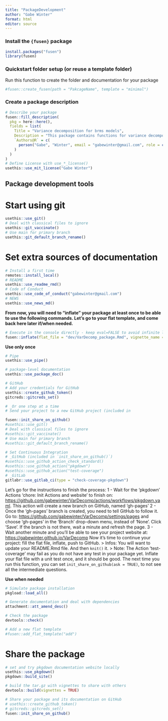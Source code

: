 ```yaml
---
title: "PackageDevelopment"
author: "Gabe Winter"
format: html
editor: source
---
```


### Install the `{fusen}` package

```r
install.packages("fusen")
library(fusen)
```

### Quickstart folder setup (or reuse a template folder)

Run this function to create the folder and documentation for your package

```r
#fusen::create_fusen(path = "PakcageName", template = "minimal")
```

### Create a package description

```r
# Describe your package
fusen::fill_description(
  pkg = here::here(),
  fields = list(
    Title = "Variance decomposition for brms models",
    Description = "This package contains functions for variance decomposition of brms models, as well as functions for model fit checks, model comparisons and visualizations.",
    `Authors@R` = c(
      person("Gabe", "Winter", email = "gabewinter@gmail.com", role = c("aut", "cre"), comment = c(ORCID = "0000-0001-5984-9410"))
    )
  )
)
# Define License with use_*_license()
usethis::use_mit_license("Gabe Winter")
```
## Package development tools

# Start using git

```r
usethis::use_git()
# Deal with classical files to ignore
usethis::git_vaccinate()
# Use main for primary branch
usethis::git_default_branch_rename()
```

# Set extra sources of documentation

```r
# Install a first time
remotes::install_local()
# README
usethis::use_readme_rmd()
# Code of Conduct
usethis::use_code_of_conduct("gabewinter@gmail.com")
# NEWS
usethis::use_news_md()
```


**From now, you will need to "inflate" your package at least once to be able to use the following commands. Let's go to your flat template, and come back here later if/when needed.**



```r
# Execute in the console directly - keep eval=FALSE to avoid infinite loop
fusen::inflate(flat_file = "dev/VarDecomp_package.Rmd", vignette_name = "Vignette")
```


**Use only once**
```r
# Pipe
usethis::use_pipe()

# package-level documentation
usethis::use_package_doc()

# GitHub
# Add your credentials for GitHub
usethis::create_github_token()
gitcreds::gitcreds_set()

# _Or one step at a time
# Send your project to a new GitHub project (included in

fusen::init_share_on_github()
#usethis::use_git()
# Deal with classical files to ignore
#usethis::git_vaccinate()
# Use main for primary branch
#usethis::git_default_branch_rename()

# Set Continuous Integration
# _GitHub (included in `init_share_on_github()`)
#usethis::use_github_action_check_standard()
#usethis::use_github_action("pkgdown")
#usethis::use_github_action("test-coverage")
# _GitLab
gitlabr::use_gitlab_ci(type = "check-coverage-pkgdown")
```

Let's go for the instructions to finish the process:
1 - Wait for the 'pkgdown' Actions 'chore: Init Actions and
website' to finish on:
<https://github.com/gabewinter/VarDecomp/actions/workflows/pkgdown.yaml>.
This action will create a new branch on GitHub, named 'gh-pages'
2 - Once the 'gh-pages' branch is created, you need to tell
GitHub to follow it.
Go to: <https://github.com/gabewinter/VarDecomp/settings/pages>
and choose 'gh-pages' in the 'Branch' drop-down menu, instead of
'None'. Click 'Save'.
If the branch is not there, wait a minute and refresh the page.
3 - Wait another minute and you'll be able to see your project
website at: <https://gabewinter.github.io/VarDecomp>
Now it's time to continue your project: fill the flat file,
inflate, push to GitHub.
> Infos: You will want to update your README.Rmd file. And then
`knit()` it.
> Note: The Action 'test-coverage' may fail as you do not have
any test in your package yet. Inflate your flat file with a unit
test once, and it should be good.
The next time you run this function, you can set
`init_share_on_github(ask = TRUE)`, to not see all the
intermediate questions.


**Use when needed**
```r
# Simulate package installation
pkgload::load_all()

# Generate documentation and deal with dependencies
attachment::att_amend_desc()

# Check the package
devtools::check()

# Add a new flat template
#fusen::add_flat_template("add")
```

# Share the package

```r
# set and try pkgdown documentation website locally
usethis::use_pkgdown()
pkgdown::build_site()

# build the tar.gz with vignettes to share with others
devtools::build(vignettes = TRUE)

# Share your package and its documentation on GitHub
# usethis::create_github_token()
# gitcreds::gitcreds_set()
fusen::init_share_on_github()
```

